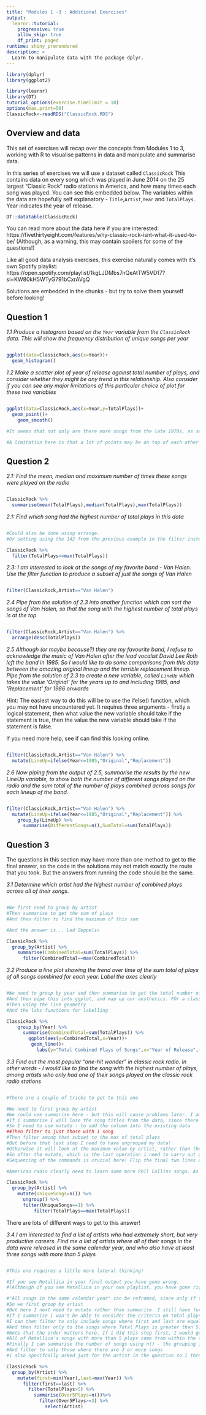 ```yaml
---
title: "Modules 1 -3 : Additional Exercises"
output: 
  learnr::tutorial:
    progressive: true
    allow_skip: true
    df_print: paged
runtime: shiny_prerendered
description: >
  Learn to manipulate data with the package dplyr.
---
```


```r
library(dplyr)
library(ggplot2)

library(learnr)
library(DT)
tutorial_options(exercise.timelimit = 10)
options(max.print=50)
ClassicRock<-readRDS("ClassicRock.RDS")

```

## Overview and data

This set of exercises will recap over the concepts from Modules 1 to 3, working with R to visualise patterns in data and manipulate and summarise data.

In this series of exercises we will use a dataset called `ClassicRock` This contains data on every song which was played in June 2014 on the 25 largest "Classic Rock" radio stations in America, and how many times each song was played. You can see this embedded below. The variables within the data are hopefully self explanatory - `Title`,`Artist`,`Year` and `TotalPlays`. Year indicates the year of release.

```r
DT::datatable(ClassicRock)
```


You can read more about the data here if you are interested: https://fivethirtyeight.com/features/why-classic-rock-isnt-what-it-used-to-be/
(Although, as a warning, this may contain spoilers for some of the questions!)

Like all good data analysis exercises, this exercise naturally comes with it's own Spotify playlist: https://open.spotify.com/playlist/1kgLJDMbs7nQeAtTW5VD17?si=KW80kH5WTyG791bCxrAVgQ


Solutions are embedded in the chunks - but try to solve them yourself before looking!


## Question 1

*1.1 Produce a histogram based on the `Year` variable from the `ClassicRock` data. This will show the frequency distribution of unique songs per year*

```r

```

```r
ggplot(data=ClassicRock,aes(x=Year))+
  geom_histogram()
```

*1.2 Make a scatter plot of year of release against total number of plays, and consider whether they might be any trend in this relationship. Also consider if you can see any major limitations of this particular choice of plot for these two variables*

```r

```

```r
ggplot(data=ClassicRock,aes(x=Year,y=TotalPlays))+
  geom_point()+
    geom_smooth()

#It seems that not only are there more songs from the late 1970s, as seen clearly in the histogram, songs from that time period also have more plays than songs from earlier or later

#A limitation here is that a lot of points may be on top of each other - e.g. where more than one song from the same year has the same number of plays
```

## Question 2
*2.1: Find the mean, median and maximum number of times these songs were played on the radio*

```r

```

```r
ClassicRock %>%
  summarise(mean(TotalPlays),median(TotalPlays),max(TotalPlays))
```
*2.1: Find which song had the highest number of total plays in this data*

```r

```

```r

#Could also be done using arrange. 
#Or setting using the 142 from the previous example in the filter instead of max(TotalPlays)

ClassicRock %>%
  filter(TotalPlays==max(TotalPlays))
```


*2.3: I am interested to look at the songs of my favorite band - Van Halen. Use the filter function to produce a subset of just the songs of Van Halen*

```r

```

```r
filter(ClassicRock,Artist=="Van Halen")
```
*2.4 Pipe from the solution of 2.3 into another function which can sort the songs of Van Halen, so that the song with the highest number of total plays is at the top*

```r

```

```r
filter(ClassicRock,Artist=="Van Halen") %>%
  arrange(desc(TotalPlays))
```

*2.5 Although (or maybe because?) they are my favourite band, I refuse to acknowledge the music of Van Halen after the lead vocalist David Lee Roth left the band in 1985. So I would like to do some comparisons from this data between the amazing original lineup and the terrible replacement lineup. Pipe from the solution of 2.3 to create a new variable, called `LineUp` which takes the value 'Original' for the years up to and including 1985, and 'Replacement' for 1986 onwards*

Hint: The easiest way to do this will be to use the ifelse() function, which you may not have encountered yet. It requires three arguments - firstly a logical statement, then what value the new variable should take if the statement is true, then the value the new variable should take if the statement is false.

If you need more help, see if can find this looking online.

```r

```

```r
filter(ClassicRock,Artist=="Van Halen") %>%
  mutate(LineUp=ifelse(Year<=1985,"Original","Replacement"))
```
*2.6 Now piping from the output of 2.5, summarise the results by the new LineUp variable, to show both the number of different songs played on the radio and the sum total of the number of plays combined across songs for each lineup of the band.*

```r

```

```r
filter(ClassicRock,Artist=="Van Halen") %>%
  mutate(LineUp=ifelse(Year<=1985,"Original","Replacement")) %>%
    group_by(LineUp) %>%
      summarise(DifferentSongs=n(),SumTotal=sum(TotalPlays))
```
## Question 3

The questions in this section may have more than one method to get to the final answer, so the code in the solutions may not match exactly the route that you took. But the answers from running the code should be the same.

*3.1 Determine which artist had the highest number of combined plays across all of their songs.*

```r

```


```r

#We first need to group by artist
#Then summarise to get the sum of plays
#And then filter to find the maximum of this sum

#And the answer is... Led Zeppelin

ClassicRock %>% 
  group_by(Artist) %>%
    summarise(CombinedTotal=sum(TotalPlays)) %>%
      filter(CombinedTotal==max(CombinedTotal))
```

*3.2 Produce a line plot showing the trend over time of the sum total of plays of all songs combined for each year. Label the axes clearly*

```r

```



```r
#We need to group by year and then summarise to get the total number of plays per year
#And then pipe this into ggplot, and map up our aesthetics. FOr a classic line plot showing trends over time we would have the x axis being year and y axis being total plays
#Then using the line geometry
#And the labs functions for labelling

ClassicRock %>%
    group_by(Year) %>%
      summarise(CombinedTotal=sum(TotalPlays)) %>%
        ggplot(aes(y=CombinedTotal,x=Year))+
         geom_line()+
           labs(y="Total Combined Plays of Songs",x="Year of Release",main="Song Plays on Classic Rock Radio by Release Year")
```



*3.3 Find out the most popular "one-hit wonder" in classic rock radio. In other words - I would like to find the song with the highest number of plays, among artists who only had one of their songs played on the classic rock radio stations*


```r

```


```r
#There are a couple of tricks to get to this one

#We need to first group by artist
#We could use summarise here - but this will cause problems later. I am looking for a song rather than an artist
#If i summarise I will lose the song titles from the data, since there is no way of summarising 'down' the song title
#So I need to use mutate - to add the column into the existing data
##Then filter to just those with 1 song
#Then filter among that subset to the max of total plays
#But before that last step I need to have ungrouped my data!
#Otherwise it will look at the maximum value by artist, rather than the maximum value overall.
#So after the mutate, which is the last operation i need to carry out group by group, i need to make sure i ungroup
#Sequencing of the commands is crucial here! Flip the final two lines around, or combine them in the same line, or put the ungroup in the wrong place and you will not reach the correct answer

#American radio clearly need to learn some more Phil Collins songs. As if 'Against All Odds' isnt on their playlist!!?

ClassicRock %>% 
  group_by(Artist) %>%
    mutate(UniqueSongs=n()) %>%
      ungroup() %>%
      filter(UniqueSongs==1) %>%
          filter(TotalPlays==max(TotalPlays))
```
There are lots of different ways to get to this answer!




*3.4 I am interested to find a list of artists who had extremely short, but very productive careers. Find me a list of artists where all of their songs in the data were released in the same calendar year, and who also have at least three songs with more than 5 plays*


```r


```
```r

#This one requires a little more lateral thinking!

#If you see Metallica in your final output you have gone wrong.
#(Although if you see Metallica in your own playlist, you have gone right) 

#"All songs in the same calendar year" can be reframed, since only if this is true would the minimum year be equal to the maximum year
#So we first group by artist
#But here I next need to mutate rather than summarise. I still have further steps I need to make at 'song' level rather than 'artist' level
#If I summarise i won't be able to consider the criteria on total plays - so instead I mutate which adds a new column to the original data
#I can then filter to only include songs where first and last are equal
#And then filter only to the songs where Total Plays is greater than 5. 
#Note that the order matters here. If i did this step first, I would get an incorrect answer because Metallica would be included in my final answer. 
#All of Metallica's songs with more than 5 plays came from within the same year. But they also had other songs with less than 5 plays from other years so they are not a correct answer.
#Finally I can summarise the number of songs using n() - the grouping is carried forward from earlier
#And filter to only those where there are 3 or more songs
#I also specifcally asked just for the artist in the question so I threw in a select at the end for good measure

ClassicRock %>% 
  group_by(Artist) %>%
    mutate(first=min(Year),last=max(Year)) %>%
      filter(first==last) %>%
        filter(TotalPlays>5) %>%
          summarise(Over5Plays=n())%>%
            filter(Over5Plays>=3) %>%
              select(Artist)




```






